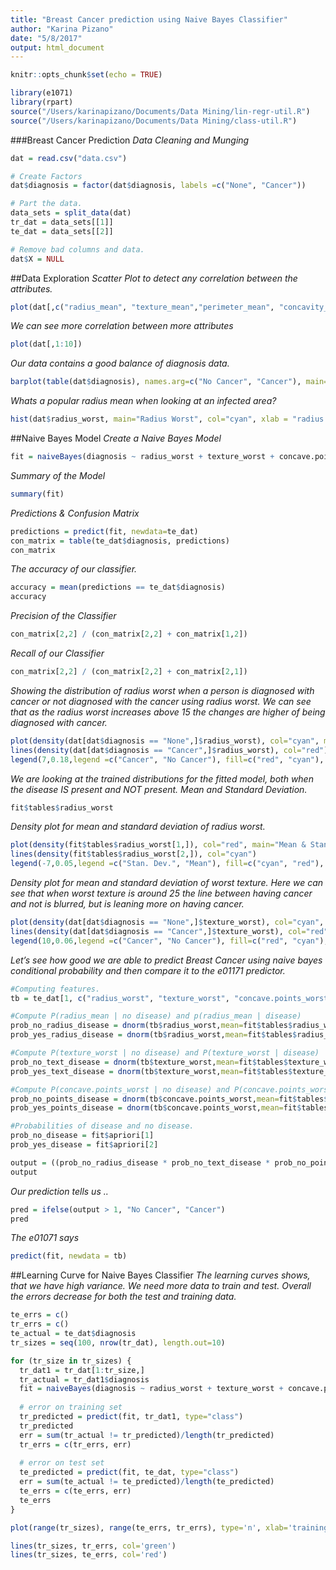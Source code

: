 ```yaml
---
title: "Breast Cancer prediction using Naive Bayes Classifier"
author: "Karina Pizano"
date: "5/8/2017"
output: html_document
---
```


```r
knitr::opts_chunk$set(echo = TRUE)
```

```r
library(e1071)
library(rpart)
source("/Users/karinapizano/Documents/Data Mining/lin-regr-util.R")
source("/Users/karinapizano/Documents/Data Mining/class-util.R")
```



###Breast Cancer Prediction
_Data Cleaning and Munging_
```r
dat = read.csv("data.csv")

# Create Factors
dat$diagnosis = factor(dat$diagnosis, labels =c("None", "Cancer"))

# Part the data.
data_sets = split_data(dat)
tr_dat = data_sets[[1]]
te_dat = data_sets[[2]]

# Remove bad columns and data.
dat$X = NULL
```

##Data Exploration
_Scatter Plot to detect any correlation between the attributes._
<!-- Scatter plots to detect any correlation, if any -->
```r
plot(dat[,c("radius_mean", "texture_mean","perimeter_mean", "concavity_mean")])
```


_We can see more correlation between more attributes_
```r
plot(dat[,1:10])
```


_Our data contains a good balance of diagnosis data._
```r
barplot(table(dat$diagnosis), names.arg=c("No Cancer", "Cancer"), main="Amount of Cancer and Non Cancer patients", col=c("cyan", "red"))
```



_Whats a popular radius mean when looking at an infected area?_

```r
hist(dat$radius_worst, main="Radius Worst", col="cyan", xlab = "radius worst")
```

##Naive Bayes Model
<!-- Naive Bayes Model -->
_Create a Naive Bayes Model_
```r
fit = naiveBayes(diagnosis ~ radius_worst + texture_worst + concave.points_worst, data= tr_dat)
```

_Summary of the Model_
```r
summary(fit)
```

_Predictions & Confusion Matrix_
```r
predictions = predict(fit, newdata=te_dat)
con_matrix = table(te_dat$diagnosis, predictions)
con_matrix
```

_The accuracy of our classifier._
```r
accuracy = mean(predictions == te_dat$diagnosis)
accuracy
```

_Precision of the Classifier_
```r
con_matrix[2,2] / (con_matrix[2,2] + con_matrix[1,2])
```

_Recall of our Classifier_
```r
con_matrix[2,2] / (con_matrix[2,2] + con_matrix[2,1])
```


_Showing the distribution of radius worst when a person is diagnosed with cancer or not diagnosed with the cancer using radius worst. We can see that as the radius worst increases above 15 the changes are higher of being diagnosed with cancer. _
```r

plot(density(dat[dat$diagnosis == "None",]$radius_worst), col="cyan", main="Distibution of Radius Worst")
lines(density(dat[dat$diagnosis == "Cancer",]$radius_worst), col="red")
legend(7,0.18,legend =c("Cancer", "No Cancer"), fill=c("red", "cyan"), cex=0.75)

```
<!-- Fitted model Standard deviations and mean using radius_worst when the disease is present and not present -->

_We are looking at the trained distributions for the fitted model, both when the disease IS present and NOT present. Mean and Standard Deviation._
```r
fit$tables$radius_worst
```


_Density plot for mean and standard deviation of radius worst._
```r
plot(density(fit$tables$radius_worst[1,]), col="red", main="Mean & Standard Deviation")
lines(density(fit$tables$radius_worst[2,]), col="cyan")
legend(-7,0.05,legend =c("Stan. Dev.", "Mean"), fill=c("cyan", "red"), cex=0.75)

```


_Density plot for mean and standard deviation of worst texture. Here we can see that when worst texture is around 25 the line between having cancer and not is blurred, but is leaning more on having cancer._
```r
plot(density(dat[dat$diagnosis == "None",]$texture_worst), col="cyan", main="Mean")
lines(density(dat[dat$diagnosis == "Cancer",]$texture_worst), col="red")
legend(10,0.06,legend =c("Cancer", "No Cancer"), fill=c("red", "cyan"), cex=0.75)
```

<!-- ######################################################################## -->

_Let's see how good we are able to predict Breast Cancer using naive bayes conditional probability and then compare it to the e01171 predictor._
```r
#Computing features. 
tb = te_dat[1, c("radius_worst", "texture_worst", "concave.points_worst")]

#Compute P(radius_mean | no disease) and p(radius_mean | disease)
prob_no_radius_disease = dnorm(tb$radius_worst,mean=fit$tables$radius_worst[1,1],sd=fit$tables$radius_worst[1,2])
prob_yes_radius_disease = dnorm(tb$radius_worst,mean=fit$tables$radius_worst[2,1],sd=fit$tables$radius_worst[2,2])

#Compute P(texture_worst | no disease) and P(texture_worst | disease)
prob_no_text_disease = dnorm(tb$texture_worst,mean=fit$tables$texture_worst[1,1],sd=fit$tables$texture_worst[1,2])
prob_yes_text_disease = dnorm(tb$texture_worst,mean=fit$tables$texture_worst[2,1],sd=fit$tables$texture_worst[2,2])

#Compute P(concave.points_worst | no disease) and P(concave.points_worst | disease)
prob_no_points_disease = dnorm(tb$concave.points_worst,mean=fit$tables$concave.points_worst[1,1],sd=fit$tables$concave.points_worst[1,2])
prob_yes_points_disease = dnorm(tb$concave.points_worst,mean=fit$tables$concave.points_worst[2,1],sd=fit$tables$concave.points_worst[2,2])

#Probabilities of disease and no disease.
prob_no_disease = fit$apriori[1]
prob_yes_disease = fit$apriori[2]

output = ((prob_no_radius_disease * prob_no_text_disease * prob_no_points_disease * prob_no_disease) / (prob_yes_radius_disease * prob_yes_text_disease * prob_yes_points_disease * prob_yes_disease))
output
```

_Our prediction tells us .._
```r

pred = ifelse(output > 1, "No Cancer", "Cancer")
pred
```

_The e01071 says_
```r

predict(fit, newdata = tb)
```

<!-- ######################################################################## -->
##Learning Curve for Naive Bayes Classifier
_The learning curves shows, that we have high variance. We need more data to train and test. Overall the errors decrease for both the test and training data._
```r

te_errs = c()
tr_errs = c()
te_actual = te_dat$diagnosis
tr_sizes = seq(100, nrow(tr_dat), length.out=10)

for (tr_size in tr_sizes) {
  tr_dat1 = tr_dat[1:tr_size,]
  tr_actual = tr_dat1$diagnosis
  fit = naiveBayes(diagnosis ~ radius_worst + texture_worst + concave.points_worst, data=tr_dat1)
  
  # error on training set
  tr_predicted = predict(fit, tr_dat1, type="class")
  tr_predicted
  err = sum(tr_actual != tr_predicted)/length(tr_predicted)
  tr_errs = c(tr_errs, err)
 
  # error on test set
  te_predicted = predict(fit, te_dat, type="class")
  err = sum(te_actual != te_predicted)/length(te_predicted)
  te_errs = c(te_errs, err)
  te_errs
}

plot(range(tr_sizes), range(te_errs, tr_errs), type='n', xlab='training set size', ylab='error')

lines(tr_sizes, tr_errs, col='green')
lines(tr_sizes, te_errs, col='red')

```


